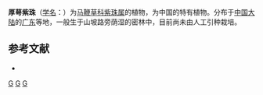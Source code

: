 {{Speciesbox 
| taxon = Callicarpa hungtaii
| authority = P'ei et Chen
}}

'''厚萼紫珠'''（[[学名|学名]]：{{lang|la|''Callicarpa hungtaii''}}）为[[马鞭草科|马鞭草科]][[紫珠属|紫珠属]]的植物，为中国的特有植物。分布于[[中国大陆|中国大陆]]的[[广东|广东]]等地，一般生于山坡路旁荫湿的密林中，目前尚未由人工引种栽培。

== 参考文献 ==
<div class="references-small">
* {{cite web| url =http://www.bioinfo.cn/db05/KmzwSpecies.php?action=view&id=23994| title =厚萼紫珠| work =《中国高等植物数据库全库》| publisher =中国科学院微生物研究所| author =昆明植物研究所| accessdate =2009-02-25| deadurl =yes| archiveurl =https://web.archive.org/web/20160305053030/http://www.bioinfo.cn/db05/KmzwSpecies.php?action=view&id=23994| archivedate =2016-03-05}}
</div>
{{Taxonbar|from=Q10911104}}

[[Category:紫珠属|G]]
[[Category:中國特有植物|G]]
[[Category:广东植物|G]]